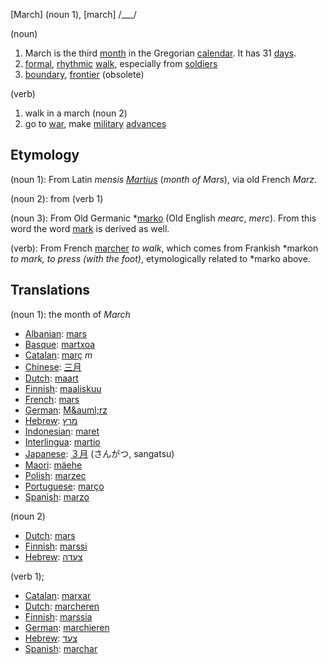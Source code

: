 [March] (noun 1), [march] /___/

(noun)

#March is the third [[month]] in the Gregorian [[calendar]]. It has 31 [[day]]s.
#[[formal]], [[rhythmic]] [[walk]], especially from [[soldier]]s
#[[boundary]], [[frontier]] (obsolete)

(verb)

#walk in a march (noun 2)
#go to [[war]], make [[military]] [[advance]]s

==Etymology==
(noun 1): From Latin ''mensis [[Martius]]'' (''month of Mars''), via old French ''Marz''.

(noun 2): from (verb 1)

(noun 3): From Old Germanic *[[marko]] (Old English ''mearc'', ''merc''). From this word the word [[mark]] is derived as well.

(verb): From French [[marcher]] ''to walk'', which comes from Frankish *markon ''to mark, to press (with the foot)'', etymologically related to *marko above.

==Translations==
(noun 1): the month of ''March''
*[[Albanian]]: [[mars]]
*[[Basque]]: [[martxoa]]
*[[Catalan]]: [[març]] ''m''
*[[Chinese]]: [[三月]]
*[[Dutch]]: [[maart]]
*[[Finnish]]: [[maaliskuu]]
*[[French]]: [[mars]]
*[[German]]: [[M&auml;rz]]
*[[Hebrew]]: [[מרץ]]
*[[Indonesian]]: [[maret]]
*[[Interlingua]]: [[martio]]
*[[Japanese]]: [[３月]] (さんがつ, sangatsu)
*[[Maori]]: [[mäehe]]
*[[Polish]]: [[marzec]]
*[[Portuguese]]: [[março]]
*[[Spanish]]: [[marzo]]

(noun 2)
*[[Dutch]]: [[mars]]
*[[Finnish]]: [[marssi]]
*[[Hebrew]]: [[צעדה]]

(verb 1);
*[[Catalan]]: [[marxar]]
*[[Dutch]]: [[marcheren]]
*[[Finnish]]: [[marssia]]
*[[German]]: [[marchieren]]
*[[Hebrew]]: [[צעד]]
*[[Spanish]]: [[marchar]]